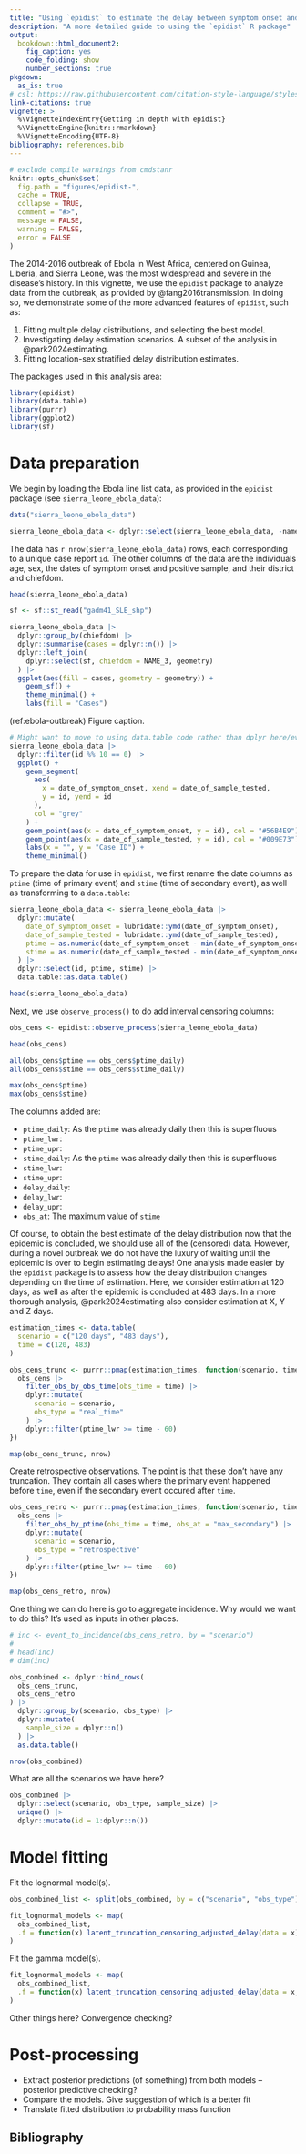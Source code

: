 ```yaml
---
title: "Using `epidist` to estimate the delay between symptom onset and positive test for the 2014-2016 Ebola outbreak in Sierra Leone"
description: "A more detailed guide to using the `epidist` R package"
output: 
  bookdown::html_document2:
    fig_caption: yes
    code_folding: show
    number_sections: true
pkgdown:
  as_is: true
# csl: https://raw.githubusercontent.com/citation-style-language/styles/master/apa-numeric-superscript-brackets.csl
link-citations: true
vignette: >
  %\VignetteIndexEntry{Getting in depth with epidist}
  %\VignetteEngine{knitr::rmarkdown}
  %\VignetteEncoding{UTF-8}
bibliography: references.bib
---
```


```r
# exclude compile warnings from cmdstanr
knitr::opts_chunk$set(
  fig.path = "figures/epidist-",
  cache = TRUE,
  collapse = TRUE,
  comment = "#>",
  message = FALSE,
  warning = FALSE,
  error = FALSE
)
```

The 2014-2016 outbreak of Ebola in West Africa, centered on Guinea, Liberia, and Sierra Leone, was the most widespread and severe in the disease's history.
In this vignette, we use the `epidist` package to analyze data from the outbreak, as provided by @fang2016transmission.
In doing so, we demonstrate some of the more advanced features of `epidist`, such as:

1. Fitting multiple delay distributions, and selecting the best model.
2. Investigating delay estimation scenarios. A subset of the analysis in @park2024estimating.
3. Fitting location-sex stratified delay distribution estimates.

The packages used in this analysis area:

```r
library(epidist)
library(data.table)
library(purrr)
library(ggplot2)
library(sf)
```

# Data preparation

We begin by loading the Ebola line list data, as provided in the `epidist` package (see `sierra_leone_ebola_data`):

```r
data("sierra_leone_ebola_data")

sierra_leone_ebola_data <- dplyr::select(sierra_leone_ebola_data, -name)
```

The data has `r nrow(sierra_leone_ebola_data)` rows, each corresponding to a unique case report `id`.
The other columns of the data are the individuals age, sex, the dates of symptom onset and positive sample, and their district and chiefdom.

```r
head(sierra_leone_ebola_data)
```

<!-- Question about whether to include shapefiles as data object in package. -->

```r
sf <- sf::st_read("gadm41_SLE_shp")

sierra_leone_ebola_data |>
  dplyr::group_by(chiefdom) |>
  dplyr::summarise(cases = dplyr::n()) |>
  dplyr::left_join(
    dplyr::select(sf, chiefdom = NAME_3, geometry)
  ) |>
  ggplot(aes(fill = cases, geometry = geometry)) +
    geom_sf() +
    theme_minimal() +
    labs(fill = "Cases")
```

(ref:ebola-outbreak) Figure caption.

```r
# Might want to move to using data.table code rather than dplyr here/everywhere
sierra_leone_ebola_data |>
  dplyr::filter(id %% 10 == 0) |>
  ggplot() +
    geom_segment(
      aes(
        x = date_of_symptom_onset, xend = date_of_sample_tested,
        y = id, yend = id
      ),
      col = "grey"
    ) +
    geom_point(aes(x = date_of_symptom_onset, y = id), col = "#56B4E9") +
    geom_point(aes(x = date_of_sample_tested, y = id), col = "#009E73") +
    labs(x = "", y = "Case ID") +
    theme_minimal()
```

To prepare the data for use in `epidist`, we first rename the date columns as `ptime` (time of primary event) and `stime` (time of secondary event), as well as transforming to a `data.table`:

```r
sierra_leone_ebola_data <- sierra_leone_ebola_data |>
  dplyr::mutate(
    date_of_symptom_onset = lubridate::ymd(date_of_symptom_onset),
    date_of_sample_tested = lubridate::ymd(date_of_sample_tested),
    ptime = as.numeric(date_of_symptom_onset - min(date_of_symptom_onset)),
    stime = as.numeric(date_of_sample_tested - min(date_of_symptom_onset))
  ) |>
  dplyr::select(id, ptime, stime) |>
  data.table::as.data.table()

head(sierra_leone_ebola_data)
```

Next, we use `observe_process()` to do add interval censoring columns:

```r
obs_cens <- epidist::observe_process(sierra_leone_ebola_data)

head(obs_cens)

all(obs_cens$ptime == obs_cens$ptime_daily)
all(obs_cens$stime == obs_cens$stime_daily)

max(obs_cens$ptime)
max(obs_cens$stime)
```

The columns added are:

* `ptime_daily`: As the `ptime` was already daily then this is superfluous
* `ptime_lwr`:
* `ptime_upr`:
* `stime_daily`: As the `ptime` was already daily then this is superfluous
* `stime_lwr`:
* `stime_upr`:
* `delay_daily`:
* `delay_lwr`:
* `delay_upr`:
* `obs_at`: The maximum value of `stime`

Of course, to obtain the best estimate of the delay distribution now that the epidemic is concluded, we should use all of the (censored) data.
However, during a novel outbreak we do not have the luxury of waiting until the epidemic is over to begin estimating delays!
One analysis made easier by the `epidist` package is to assess how the delay distribution changes depending on the time of estimation.
Here, we consider estimation at 120 days, as well as after the epidemic is concluded at 483 days.
In a more thorough analysis, @park2024estimating also consider estimation at X, Y and Z days.

```r
estimation_times <- data.table(
  scenario = c("120 days", "483 days"),
  time = c(120, 483)
)

obs_cens_trunc <- purrr::pmap(estimation_times, function(scenario, time) {
  obs_cens |>
    filter_obs_by_obs_time(obs_time = time) |>
    dplyr::mutate(
      scenario = scenario,
      obs_type = "real_time"
    ) |>
    dplyr::filter(ptime_lwr >= time - 60)
})

map(obs_cens_trunc, nrow)
```

Create retrospective observations.
The point is that these don't have any truncation.
They contain all cases where the primary event happened before `time`, even if the secondary event occured after `time`.

```r
obs_cens_retro <- purrr::pmap(estimation_times, function(scenario, time) {
  obs_cens |>
    filter_obs_by_ptime(obs_time = time, obs_at = "max_secondary") |>
    dplyr::mutate(
      scenario = scenario,
      obs_type = "retrospective"
    ) |>
    dplyr::filter(ptime_lwr >= time - 60)
})

map(obs_cens_retro, nrow)
```

One thing we can do here is go to aggregate incidence.
Why would we want to do this?
It's used as inputs in other places.

```r
# inc <- event_to_incidence(obs_cens_retro, by = "scenario")
# 
# head(inc)
# dim(inc)
```

```r
obs_combined <- dplyr::bind_rows(
  obs_cens_trunc,
  obs_cens_retro
) |>
  dplyr::group_by(scenario, obs_type) |>
  dplyr::mutate(
    sample_size = dplyr::n()
  ) |>
  as.data.table()

nrow(obs_combined)
```

What are all the scenarios we have here?

```r
obs_combined |>
  dplyr::select(scenario, obs_type, sample_size) |>
  unique() |>
  dplyr::mutate(id = 1:dplyr::n())
```

# Model fitting

Fit the lognormal model(s).

```r
obs_combined_list <- split(obs_combined, by = c("scenario", "obs_type"))

fit_lognormal_models <- map(
  obs_combined_list,
  .f = function(x) latent_truncation_censoring_adjusted_delay(data = x)
)
```

Fit the gamma model(s).

```r
fit_lognormal_models <- map(
  obs_combined_list,
  .f = function(x) latent_truncation_censoring_adjusted_delay(data = x, delay_prior = "gamma")
)
```

Other things here?
Convergence checking?

# Post-processing

* Extract posterior predictions (of something) from both models -- posterior predictive checking?
* Compare the models. Give suggestion of which is a better fit
* Translate fitted distribution to probability mass function

## Bibliography {-}